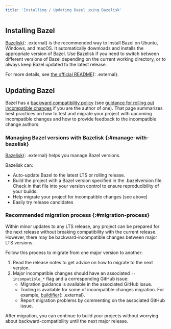 ```yaml
---
title: 'Installing / Updating Bazel using Bazelisk'
---
```


## Installing Bazel

[Bazelisk](https://github.com/bazelbuild/bazelisk){: .external} is the
recommended way to install Bazel on Ubuntu, Windows, and macOS. It automatically
downloads and installs the appropriate version of Bazel. Use Bazelisk if you
need to switch between different versions of Bazel depending on the current
working directory, or to always keep Bazel updated to the latest release.

For more details, see
[the official README](https://github.com/bazelbuild/bazelisk/blob/master/README.md){: .external}.

## Updating Bazel

Bazel has a [backward compatibility policy](/versions/8.0.0/release/backward-compatibility)
(see [guidance for rolling out incompatible
changes](/contribute/breaking-changes) if you
are the author of one). That page summarizes best practices on how to test and
migrate your project with upcoming incompatible changes and how to provide
feedback to the incompatible change authors.

### Managing Bazel versions with Bazelisk {:#manage-with-bazelisk}

[Bazelisk](https://github.com/bazelbuild/bazelisk){: .external} helps you manage
Bazel versions.

Bazelisk can:

*   Auto-update Bazel to the latest LTS or rolling release.
*   Build the project with a Bazel version specified in the .bazelversion
    file. Check in that file into your version control to ensure reproducibility
    of your builds.
*   Help migrate your project for incompatible changes (see above)
*   Easily try release candidates

### Recommended migration process {:#migration-process}

Within minor updates to any LTS release, any
project can be prepared for the next release without breaking
compatibility with the current release. However, there may be
backward-incompatible changes between major LTS versions.

Follow this process to migrate from one major version to another:

1. Read the release notes to get advice on how to migrate to the next version.
1. Major incompatible changes should have an associated `--incompatible_*` flag
   and a corresponding GitHub issue:
    *   Migration guidance is available in the associated GitHub issue.
    *   Tooling is available for some of incompatible changes migration. For
        example, [buildifier](https://github.com/bazelbuild/buildtools/releases){: .external}.
    *   Report migration problems by commenting on the associated GitHub issue.

After migration, you can continue to build your projects without worrying about
backward-compatibility until the next major release.
